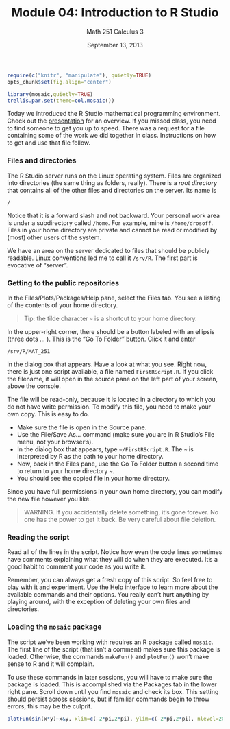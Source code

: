 % Module 04:
  Introduction to R Studio
% Math 251 Calculus 3
% September 13, 2013

```{r echo=FALSE,results="hide",label="options"}
require(c("knitr", "manipulate"), quietly=TRUE)
opts_chunk$set(fig.align="center")
```

```{r echo=FALSE,results="hide"}
library(mosaic,quietly=TRUE)
trellis.par.set(theme=col.mosaic())
```

Today we introduced the R Studio mathematical programming environment. Check out the [presentation][d03] for an overview. If you missed class, you need to find someone to get you up to speed. There was a request for a file containing some of the work we did together in class. Instructions on how to get and use that file follow.

### Files and directories

The R Studio server runs on the Linux operating system. Files are organized into directories (the same thing as folders, really). There is a *root directory* that contains all of the other files and directories on the server. Its name is

    /

Notice that it is a forward slash and not backward. Your personal work area is under a subdirectory called ```/home```. For example, mine is ```/home/drosoff```. Files in your home directory are private and cannot be read or modified by (most) other users of the system. 

We have an area on the server dedicated to files that should be publicly readable. Linux conventions led me to call it ```/srv/R```. The first part is evocative of "server". 

### Getting to the public repositories

In the Files/Plots/Packages/Help pane, select the Files tab. You see a listing of the contents of your home directory. 

> Tip: the tilde character ```~``` is a shortcut to your home directory. 

In the upper-right corner, there should be a button labeled with an ellipsis (three dots ... ). This is the "Go To Folder" button. Click it and enter 

    /srv/R/MAT_251

in the dialog box that appears. Have a look at what you see. Right now, there
is just one script available, a file named ```FirstRScript.R```. If you click the filename, it will open in the source pane on the left part of your screen, above the console.

The file will be read-only, because it is located in a directory to which you do not have write permission. To modify this file, you need to make your own copy. This is easy to do.

<ul class="circ">
<li>Make sure the file is open in the Source pane.</li> 
<li>Use the File/Save As... command (make sure you are in R Studio's File menu, not your browser's).</li>
<li>In the dialog box that appears, type ```~/FirstRScript.R```. The ```~``` is interpreted by R as the path to your home directory.</li> 
<li>Now, back in the Files pane, use the Go To Folder button a second time to return to your home  directory ```~```.</li>
<li>You should see the copied file in your home directory.</li>
</ul>

Since you have full permissions in your own home directory, you can modify the new file however you like.

> WARNING. If you accidentally delete something, it's gone forever. No one has the power to get it back. Be very careful about file deletion.

### Reading the script

Read all of the lines in the script. Notice how even the code lines sometimes have comments explaining what they will do when they are executed. It's a good habit to comment your code as you write it.

Remember, you can always get a fresh copy of this script. So feel free to play with it and experiment. Use the Help interface to learn more about the available commands and their options. You really can't hurt anything by playing around, with the exception of deleting your own files and directories.

### Loading the ```mosaic``` package

The script we've been working with requires an R package called ```mosaic```. The first line of the script (that isn't a comment) makes sure this package is loaded. Otherwise, the commands ```makeFun()``` and ```plotFun()``` won't make sense to R and it will complain.

To use these commands in later sessions, you will have to make sure the package is loaded. This is accomplished via the Packages tab in the lower right pane. Scroll down until you find ```mosaic``` and check its box. This setting should persist across sessions, but if familiar commands begin to throw errors, this may be the culprit.

```{r fig01}
plotFun(sin(x*y)~x&y, xlim=c(-2*pi,2*pi), ylim=c(-2*pi,2*pi), nlevel=20)
```

[d03]: ../decks/03/Deck.pdf

